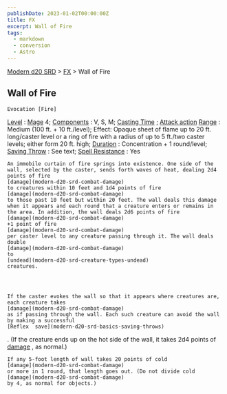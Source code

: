 ```yaml
---
publishDate: 2023-01-02T00:00:00Z
title: FX
excerpt: Wall of Fire
tags:
  - markdown
  - conversion
  - Astro
---
```


[Modern d20 SRD](/#modernD20) > [FX](modern-d20-srd-fx-index) > Wall of Fire

## Wall of Fire




    Evocation [Fire]

[Level](modern-d20-srd-fx-level)
:
[Mage](modern-d20-srd-classes-advanced-mage)
4;
[Components](modern-d20-srd-fx-components)
: V, S, M;
[Casting Time](modern-d20-srd-fx-casting-time)
;
[Attack action](modern-d20-srd-combat-attack-actions)
[Range](modern-d20-srd-fx-range)
: Medium (100 ft. + 10 ft./level); Effect: Opaque sheet of flame up to 20 ft. long/caster level or a ring of fire with a radius of up to 5 ft./two caster levels; either form 20 ft. high;
[Duration](modern-d20-srd-fx-duration)
: Concentration + 1 round/level;
[Saving Throw](modern-d20-srd-basics-saving-throws)
: See text;
[Spell Resistance](modern-d20-srd-special-abilities-spell-resistance)
: Yes

    An immobile curtain of fire springs into existence. One side of the wall, selected by the caster, sends forth waves of heat, dealing 2d4 points of fire
    [damage](modern-d20-srd-combat-damage)
    to creatures within 10 feet and 1d4 points of fire
    [damage](modern-d20-srd-combat-damage)
    to those past 10 feet but within 20 feet. The wall deals this damage when it appears and each round that a creature enters or remains in the area. In addition, the wall deals 2d6 points of fire
    [damage](modern-d20-srd-combat-damage)
    +1 point of fire
    [damage](modern-d20-srd-combat-damage)
    per caster level to any creature passing through it. The wall deals double
    [damage](modern-d20-srd-combat-damage)
    to
    [undead](modern-d20-srd-creature-types-undead)
    creatures.




    If the caster evokes the wall so that it appears where creatures are, each creature takes
    [damage](modern-d20-srd-combat-damage)
    as if passing through the wall. Each such creature can avoid the wall by making a successful
    [Reflex  save](modern-d20-srd-basics-saving-throws)
. (If the creature ends up on the hot side of the wall, it takes 2d4 points of
[damage](modern-d20-srd-combat-damage)
, as normal.)

    If any 5-foot length of wall takes 20 points of cold
    [damage](modern-d20-srd-combat-damage)
    or more in 1 round, that length goes out. (Do not divide cold
    [damage](modern-d20-srd-combat-damage)
    by 4, as normal for objects.)
